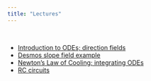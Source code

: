 ```yaml
---
title: "Lectures"
---
```


<br>

- [Introduction to ODEs; direction fields](lectures/intro.pdf)
- [Desmos slope field example](https://www.desmos.com/calculator/tmi3vk4r84)
- [Newton's Law of Cooling; integrating ODEs](lectures/newton.pdf)
- [RC circuits](lectures/RC.pdf)

